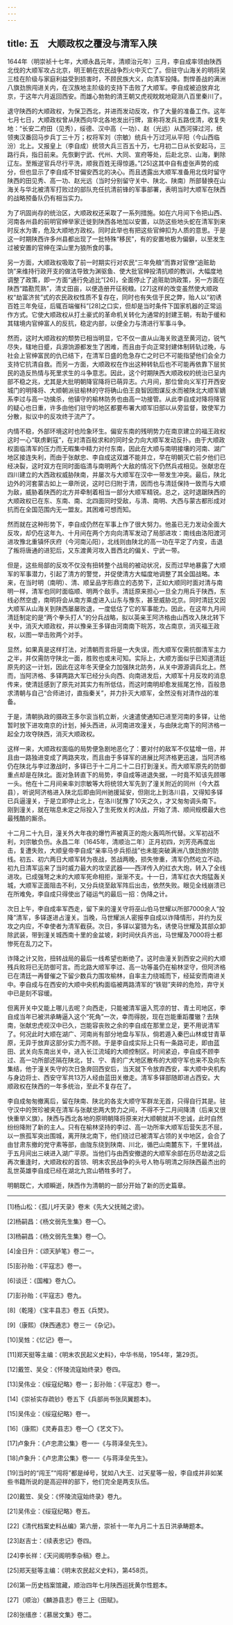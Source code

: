 ```yaml
---
---
---
```

title: 五　大顺政权之覆没与清军入陕
---




1644年（明崇祯十七年，大顺永昌元年，清顺治元年）三月，李自成率领由陕西北伐的大顺军攻占北京，明王朝在农民战争烈火中灭亡了。但驻守山海关的明将吴三桂在阶级与家庭利益受到损害时，不顾民族大义，向清军投降。剽悍善战的满洲八旗劲旅闯进关内，在汉族地主阶级的支持下击败了大顺军。李自成被迫放弃北京，于这年六月返回西安。而雄心勃勃的清王朝又虎视眈眈地窥测八百里秦川了。

退守陕西的大顺政权，为保卫西北，并进而发动反攻，作了大量的准备工作。这年七月七日，大顺政权曾从陕西向华北各地发出行牌，宣称将发兵五路伐清，收复失地：“长安二府田（见秀），绥德、汉中高（一功）、赵（光远）从西河驿过河，统领夷汉番回马步兵丁三十万；权将军刘（宗敏）统兵十万过河从平阳（今山西临汾）北上。又报皇上（李自成）统领大兵三百五十万，七月初二日从长安起马，三路行兵，指日前来。先恢剿宁武、代州、大同、宣府等处，后赴北京、山海，剿除辽左。至叛逆官兵尽行平洗，顺我百姓无得惊遁。”[25]这其中自有虚张声势的成分，但也显示了李自成不甘偏安西北的决心。而且透露出大顺军准备用北伐时留守陕西的田见秀、高一功、赵光远（当时分别留守关中、陕北、陕南）所部替换在山海关与华北被清军打败过的部队充任抗清前锋的军事部署，表明当时大顺军在陕西的战略预备队仍有相当实力。

为了巩固尚存的统治区，大顺政权还采取了一系列措施。如在六月间下令把山西、河南各州县的前明官绅举家迁徙到陕西各地加以安置，以防这些地头蛇在清军到来时反水为害，危及大顺地方政权。同时此举也有把这些官绅扣为人质的意思。于是这一时期陕西许多州县都出现了一批特殊“移民”，有的安置地极为偏僻，以至发生过被安置的官绅在深山里为狼所食的事。

另一方面，大顺政权吸取了前一时期实行对农民“三年免粮”而靠对官僚“追赃助饷”来维持行政开支的做法导致为渊驱鱼、使大批官绅投清抗顺的教训，大幅度地调整了政策，即一方面“通行免追比”[26]，全面停止了追赃助饷政策，另一方面在陕西“踏勘荒熟”，清丈田亩，以便造册开征税粮。[27]这样的改变虽然使大顺政权“劫富济贫”式的农民政权性质不复存在，同时也有失信于民之弊，贻人以“初诱百姓三年免征，后辄百端催科”[28]之口实，但却是当时条件下国家机器的正常运作方式。它使大顺政权从打土豪式的革命机关转化为通常的封建王朝，有助于缓和其辖境内官绅富人的反抗，稳定内部，以便全力与清进行军事斗争。

然而，这时大顺政权的颓势已相当明显，它不仅一直从山海关败退至黄河边，锐气尽失，辖地日蹙，兵源饷源都发生了困难，而且由于向正常封建体制转轨过晚，与社会上官绅富民的仇已结下，在清军日盛的危急存亡之时已不可能指望他们会全力支持它抗清自救。而另一方面，大顺政权在作出这种转轨后也不可能再依靠下层贫民的造反热情与死里求生的斗争意志。因此，这个时期陕西大顺政权的统治已呈内部不稳之兆，尤其是大批明朝降官降将已萌异志。六月间，那位曾向义军打开西安城门的明降将、大顺朝派驻榆林的守将确山伯王良智因图谋反水而被陕北大顺军嫡系李过与高一功擒杀，他镇守的榆林防务也由高一功接管。从此李自成对降将降官的疑心也日重，许多由他们驻守的地区都要布署大顺军旧部以从旁监督，致使军力分散，拟议中的反攻终于流产了。

内情不稳，外部环境这时也险象环生。偏安东南的残明势力在南京建立的福王政权这时一心“联虏剿寇”，在对清百般求和的同时全力向大顺军发动反扑。由于大顺政权面临清军的压力而无暇集中精力对付东南，因此在大顺与南明接壤的河南、湖广地区接连失利，而由于张献忠、李自成这双雄不能并立，早在明朝灭亡前夕他们已经决裂，这时双方在同时面临清与南明两个大敌的情况下仍然兵戎相见。张献忠在四川建立的大西政权威胁陕南，并屡次与大顺军在汉中一带发生冲突。最后，陕北边外的河套蒙古如上一章所说，这时已归附于清，因而也与清廷保持一致而与大顺为敌，威胁着陕西的北方并牵制着相当一部分大顺军精锐。总之，这时退踞陕西的大顺政权已在东、东南、南、北四面同时受敌，与清、南明、大西与蒙古都形成对抗而在全国范围内无一盟友。其困难可想而知。

然而就在这种形势下，李自成仍然在军事上作了很大努力。他虽已无力发动全面大反攻，却仍在这年九、十月间在两个方向向清军发动了局部进攻：南线由洛阳渡河进攻豫北重镇怀庆府（今河南沁阳），北线则由陕北的高一功在平定了内变，击退了叛将唐通的进犯后，又东渡黄河攻入晋西北的偏关、宁武一带。

但是，这些局部的反攻不仅没有扭转整个战局的被动状况，反而过早地暴露了大顺军的军事潜力，引起了清方的警觉，并促使清方大幅度地调整了其全国战略。本来，在当时明（南明）、清、顺呈品字形鼎立的态势下，正如大顺同时面对清与南明一样，清军也同时面临顺、明两个敌手。清廷原来担心一旦全力用兵于陕西，东线必然空虚，南明将会从南方乘虚进入山东与豫东，甚至威胁北京。同时清廷又因大顺军从山海关到陕西屡屡败退，一度低估了它的军事能力。因此，在这年九月间清廷制定的是“两个拳头打人”的分兵战略，拟以英亲王阿济格由山西攻入陕北转下关中，消灭大顺政权，并以豫亲王多铎由河南南下皖苏，攻占南京，消灭福王政权，以图一举击败两个对手。

显然，如果真是这样打法，对清朝而言将是一大失误，而大顺军仅需抗御清军主力之半，并仅需防守陕北一面，胜败也或未可知。实际上，大顺方面似乎已知道清廷原先的这一计划，因此在这年冬天便全力加强陕北防务，从关中源源调兵北上。然而，当阿济格、多铎两路大军已经分头向西、向南进发后，大顺军十月反攻的消息传来，使清廷感到了原先对其实力有所低估，而这时南明却愈发摇尾乞怜，百般恳求清朝与自己“合师进讨，直指秦关”，并力扑灭大顺军，全然没有对清作战的准备。

于是，清朝执政的摄政王多尔衮当机立断，火速遣使通知已进至河南的多铎，让他暂时放下进攻南京的计划，掉头西进，从河南进攻潼关，与由陕北南下的阿济格一起全力攻夺陕西，消灭大顺政权。

这样一来，大顺政权面临的局势便急剧地恶化了：要对付的敌军不仅猛增一倍，并且由一路独进变成了两路夹攻，而且由于多铎军的进展比阿济格更迅速，当阿济格仍在陕北与李过激战时，多铎已于十二月二十二日打到潼关。而大顺军原先的防御重点却是在陕北。面对急转直下的局势，李自成等进退失据，一时竟不知该先顾哪一头。他在十二月间亲率刘宗敏等大将统领大军先到了潼关附近的同州（今大荔县），听说阿济格进入陕北后即由同州驰援延安，但刚北上到洛川县，又得知多铎已兵逼潼关，于是立即停止北上，在洛川犹豫了10天之久，才又匆匆调头南下。刚到潼关，就在喘息未定之际投入了生死攸关的决战，开始了清、顺间规模最大也最残酷的厮杀。

十二月二十九日，潼关外大年夜的爆竹声被真正的炮火轰鸣所代替。义军初战不利，刘宗敏负伤。永昌二年（1645年，清顺治二年）正月初四，刘芳亮再度出击，复遭失败，大顺皇帝李自成“亲率马步兵拒战”也未能突破满洲八旗劲旅的防线。初五、初六两日大顺军转为夜战，苦战两晚，损失惨重，清军仍然屹立不动。初九日清军运来了当时威力最大的攻坚武器——西洋传入的红衣大炮，转入了全线进攻。已成强弩之末的大顺军死命相拒，渐渐不支。十一日，清军红衣大炮猛轰关城，大顺军正面阻击不利，又分兵绕至敌军阵后出击，依然失败。眼见全线崩溃已在所难免，李自成只得使出了碰运气的最后一招：伪降之计。

次日上午，李自成率军西走，留下来的潼关守将巫山伯马世耀以所部7000余人“投降”清军，多铎遂进占潼关。当晚，马世耀派人密报李自成以诈降情形，并约为反攻之内应，不幸使者为清军截获。次日，多铎以宴猎为名，诱使马世耀及其部众卸除武装，带到潼关城西南十里的金盆坡，刹时间伏兵齐出，马世耀及7000将士都惨死在乱刀之下。

诈降之计又败，扭转战局的最后一线希望也断绝了。这时由潼关到西安之间的大顺残兵败将已无防御可言。而北路大顺军李过、高一功等虽仍在榆林坚守，但阿济格已在清廷一再督催之下留少数兵力围攻榆林，自率主力绕城而下，经延安而南进关中。李自成与在西安的大顺中央机构面临被两路清军的“铁钳”夹碎的危险，弃守关中已是刻不容缓。

但离开关中又能上哪儿去呢？向西走，只能被清军逼入荒凉的甘、青土司地区，李自成当年已被洪承畴逼入这个“死角”一次，幸而得脱，现在岂能重蹈覆辙？去陕南，张献忠虎视汉中已久，岂能容丧败之余的李自成在那里立足，更不用说清军了。何况此时大顺在湖广、河南尚有部分地盘与军队，倘若遁入秦巴山林或甘青草原，无异于放弃这部分实力而不顾。于是李自成实际上只有一条路可走，即由蓝田、武关向东南出关中，进入长江流域的大顺控制区。时间紧迫，李自成不顾李过、高一功所部还隔在陕北，甘、宁、青的广大地区散布的大顺守军也来不及向东集结，他于潼关失守的次日急奔回西安后，当天就下令放弃西安，率大顺中央机构与身边将士、西安守军共13万人经由蓝田关撤走。清军多铎部随即进占西安。大顺政权在陕西的一年多统治，至此不复存在了。

李自成匆匆撤离后，留在陕南、陕北的各支大顺守军群龙无首，只得自行其是。驻守汉中的贺珍被夹在清军与张献忠两大势力之间，不得不于二月间降清（后来又很快重举义旗）。陕西与西北各地的原明朝降将原来对大顺朝就并不忠诚，此时自然纷纷降附了新的主人。只有在榆林坚持的李过、高一功所率大顺军后营矢志不屈，以一旅孤军突出围城，离开陕北南下，他们绕过已被清军占领的关中地区，会合了由甘肃东撤的党守素等部，由陇东绕到陕南、川北，循巴山南麓东下，千里转战，于五月间出三峡进入湖广平原。当他们与由西安撤退的大顺军余部在历尽劫波之后再次重逢时，大顺政权的首领、明末农民战争的头号人物与明清之际陕西最杰出的乱世英雄李自成已经在湖北九宫山牺牲多时了。

明朝既亡，大顺瞬逝，陕西作为清朝的一部分开始了新的历史篇章。



* * *



[1]杨山松：《孤儿吁天录》卷末《先大父抚贼之谤》。

[2]杨嗣昌：《杨文弱先生集》卷一〇。

[3]杨嗣昌：《杨文弱先生集》卷一〇。

[4]金日升：《颂天胪笔》卷二一。

[5]彭孙贻：《平寇志》卷一。

[6]谈迁：《国榷》卷九〇。

[7]彭孙贻：《平寇志》卷九。

[8]（乾隆）《宝丰县志》卷五《兵燹》。

[9]（康熙）《陕西通志》卷三一《杂记》。

[10]吴甡：《忆记》卷一。

[11]郑天挺等主编：《明末农民起义史料》，中华书局，1954年，第29页。

[12]戴笠、吴殳：《怀陵流寇始终录》卷四。

[13]吴伟业：《绥寇纪略》卷一；彭孙贻：《平寇志》卷一。

[14]《崇祯实存疏钞》卷五下《兵部尚书张凤翼题本》。

[15]吴伟业：《绥寇纪略》卷一。

[16]（康熙）《灵寿县志》卷一〇《艺文下》。

[17]卢象升：《卢忠肃公集》卷一一《与蒋泽垒先生》。

[18]卢象升：《卢忠肃公集》卷一一《与蒋泽垒先生》。

[19]当时的“闯王”“闯将”都是绰号，犹如八大王、过天星等一般，李自成并非如某些书籍所说的是高迎祥的部下，他们完全是两支队伍。

[20]戴笠、吴殳：《怀陵流寇始终录》卷九。

[21]吴伟业：《绥寇纪略》卷五。

[22]《清代档案史料丛编》第六册，崇祯十一年九月二十五日洪承畴题本。

[23]赵吉士：《续表忠记》卷四。

[24]李长祥：《天问阁明季杂稿》卷上。

[25]郑天挺等主编：《明末农民起义史料》，第458页。

[26]第一历史档案馆藏，顺治四年七月陕西巡抚黄尔性题本。

[27]（顺治）《麟游县志》卷三上《田赋》。

[28]张缙彦：《慕居文集》卷二。